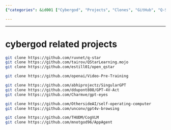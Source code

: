 ```yaml
---
{"categories": &id001 ["Cybergod", "Projects", "Clones", "GitHub", "Q-Star", "QStarLearning", "open_qstar"], "category": "Cybergod Projects", "date": "2023-12-26 01:04:56", "description": "A compilation of various projects related to Cybergod, which are clones from different GitHub repositories such as Q-Star, QStarLearning, open_qstar, Video-Pre-Training, SingularGPT, GPT-4V-Act, gpt-eyes, self-operating-computer, gpt4v-browsing, CogVLM, and AppAgent. These projects aim to develop various tools and models for diverse purposes within the Cybergod framework.", "tags": *id001, "title": "cybergod related projects"}

---
```


------

# cybergod related projects

```bash
git clone https://github.com/ruvnet/q-star
git clone https://github.com/tairov/QStarLearning.mojo
git clone https://github.com/estill01/open_qstar

git clone https://github.com/openai/Video-Pre-Training

git clone https://github.com/abhiprojectz/SingularGPT
git clone https://github.com/ddupont808/GPT-4V-Act
git clone https://github.com/Charmve/gpt-eyes

git clone https://github.com/OthersideAI/self-operating-computer
git clone https://github.com/unconv/gpt4v-browsing

git clone https://github.com/THUDM/CogVLM
git clone https://github.com/mnotgod96/AppAgent
```

